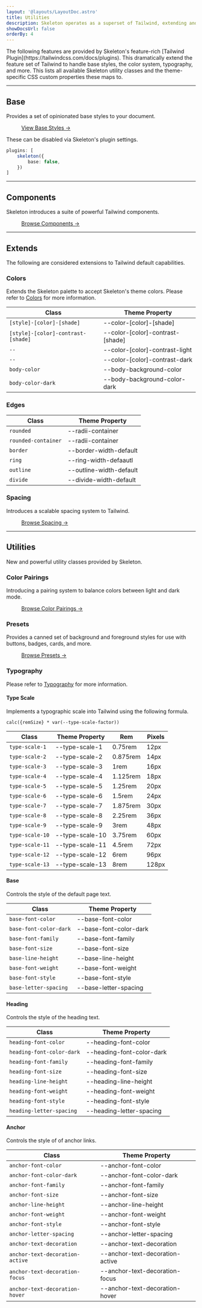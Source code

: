 ```yaml
---
layout: '@layouts/LayoutDoc.astro'
title: Utilities
description: Skeleton operates as a superset of Tailwind, extending and adding powerful utility classes and styles.
showDocsUrl: false
orderBy: 4
---
```



<p class="type-scale-5">The following features are provided by Skeleton's feature-rich [Tailwind Plugin](https://tailwindcss.com/docs/plugins). This dramatically extend the feature set of Tailwind to handle base styles, the color system, typography, and more. This lists all available Skeleton utility classes and the theme-specific CSS custom properties these maps to.</p>

---

## Base

Provides a set of opinionated base styles to your document.

<figure class="card-enhanced-gradient p-8 flex justify-center">
	<a class="btn preset-filled" href="https://github.com/skeletonlabs/skeleton/blob/next/packages/skeleton/src/plugin/base/core.css" target="_blank">View Base Styles &rarr;</a>
</figure>

These can be disabled via Skeleton's plugin settings.

```ts title="tailwind.config"
plugins: [
    skeleton({
        base: false,
    })
]
```

---

## Components

Skeleton introduces a suite of powerful Tailwind components.

<figure class="card-enhanced-gradient p-8 flex justify-center">
	<a href="/tailwind/badges" class="btn preset-filled">Browse Components &rarr;</a>
</figure>

---

## Extends

The following are considered extensions to Tailwind default capabilities.

### Colors

Extends the Skeleton palette to accept Skeleton's theme colors. Please refer to <a class="anchor" href="/design/colors">Colors</a> for more information.

| Class                              | Theme Property                   |
| ---------------------------------- | -------------------------------- |
| `[style]-[color]-[shade]`          | --color-[color]-[shade]          |
| `[style]-[color]-contrast-[shade]` | --color-[color]-contrast-[shade] |
| `--`                               | --color-[color]-contrast-light   |
| `--`                               | --color-[color]-contrast-dark    |
| `body-color`                       | --body-background-color          |
| `body-color-dark`                  | --body-background-color-dark     |

### Edges

| Class                | Theme Property          |
| -------------------- | ----------------------- |
| `rounded`            | --radii-container       |
| `rounded-container`  | --radii-container       |
| `border`             | --border-width-default  |
| `ring`               | --ring-width-defaautl   |
| `outline`            | --outline-width-default |
| `divide`             | --divide-width-default  |

### Spacing

Introduces a scalable spacing system to Tailwind.

<figure class="card-enhanced-gradient p-8 flex justify-center">
	<a href="/design/spacing" class="btn preset-filled">Browse Spacing &rarr;</a>
</figure>

---

## Utilities

New and powerful utility classes provided by Skeleton.

### Color Pairings

Introducing a pairing system to balance colors between light and dark mode.

<figure class="card-enhanced-gradient p-8 flex justify-center">
	<a href="/design/colors#pairings" class="btn preset-filled">Browse Color Pairings &rarr;</a>
</figure>

### Presets

Provides a canned set of background and foreground styles for use with buttons, badges, cards, and more.

<figure class="card-enhanced-gradient p-8 flex justify-center">
	<a href="/design/presets" class="btn preset-filled">Browse Presets &rarr;</a>
</figure>

### Typography

Please refer to [Typography](/design/typography) for more information.

#### Type Scale

Implements a typographic scale into Tailwind using the following formula.

```plaintext
calc({remSize} * var(--type-scale-factor))
```

| Class | Theme Property | Rem | Pixels |
| --- | --- | --- | --- |
| `type-scale-1` | --type-scale-1 | 0.75rem | 12px |
| `type-scale-2` | --type-scale-2 | 0.875rem | 14px |
| `type-scale-3` | --type-scale-3 | 1rem | 16px |
| `type-scale-4` | --type-scale-4 | 1.125rem | 18px |
| `type-scale-5` | --type-scale-5 | 1.25rem | 20px |
| `type-scale-6` | --type-scale-6 | 1.5rem | 24px |
| `type-scale-7` | --type-scale-7 | 1.875rem | 30px |
| `type-scale-8` | --type-scale-8 | 2.25rem | 36px |
| `type-scale-9` | --type-scale-9 | 3rem | 48px |
| `type-scale-10` | --type-scale-10 | 3.75rem | 60px |
| `type-scale-11` | --type-scale-11 | 4.5rem | 72px |
| `type-scale-12` | --type-scale-12 | 6rem | 96px |
| `type-scale-13` | --type-scale-13 | 8rem | 128px |

#### Base

Controls the style of the default page text.

| Class  | Theme Property  |
| --- | --- |
| `base-font-color` | --base-font-color |
| `base-font-color-dark` | --base-font-color-dark |
| `base-font-family` | --base-font-family |
| `base-font-size` | --base-font-size |
| `base-line-height` | --base-line-height |
| `base-font-weight` | --base-font-weight |
| `base-font-style` | --base-font-style |
| `base-letter-spacing` | --base-letter-spacing |

#### Heading

Controls the style of the heading text.

| Class  | Theme Property  |
| --- | --- |
| `heading-font-color` | --heading-font-color |
| `heading-font-color-dark` | --heading-font-color-dark |
| `heading-font-family` | --heading-font-family |
| `heading-font-size` | --heading-font-size |
| `heading-line-height` | --heading-line-height |
| `heading-font-weight` | --heading-font-weight |
| `heading-font-style` | --heading-font-style |
| `heading-letter-spacing` | --heading-letter-spacing |

#### Anchor

Controls the style of of anchor links.

| Class  | Theme Property  |
| --- | --- |
| `anchor-font-color` | --anchor-font-color |
| `anchor-font-color-dark` | --anchor-font-color-dark |
| `anchor-font-family` | --anchor-font-family |
| `anchor-font-size` | --anchor-font-size |
| `anchor-line-height` | --anchor-line-height |
| `anchor-font-weight` | --anchor-font-weight |
| `anchor-font-style` | --anchor-font-style |
| `anchor-letter-spacing` | --anchor-letter-spacing |
| `anchor-text-decoration` | --anchor-text-decoration |
| `anchor-text-decoration-active` | --anchor-text-decoration-active |
| `anchor-text-decoration-focus` | --anchor-text-decoration-focus |
| `anchor-text-decoration-hover` | --anchor-text-decoration-hover |